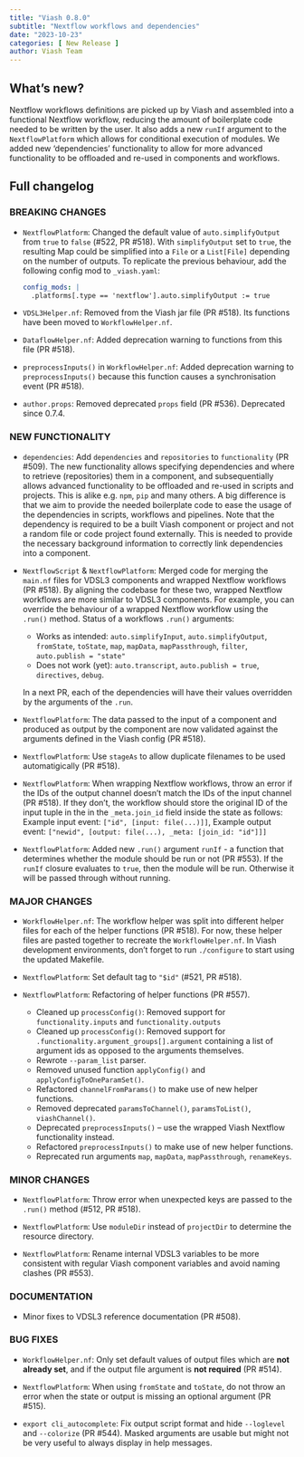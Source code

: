 ```yaml
---
title: "Viash 0.8.0"
subtitle: "Nextflow workflows and dependencies"
date: "2023-10-23"
categories: [ New Release ]
author: Viash Team
---
```


## What's new?

Nextflow workflows definitions are picked up by Viash and assembled into a functional Nextflow workflow, reducing the amount of boilerplate code needed to be written by the user.
It also adds a new `runIf` argument to the `NextflowPlatform` which allows for conditional execution of modules.
We added new 'dependencies' functionality to allow for more advanced functionality to be offloaded and re-used in components and workflows.

## Full changelog

### BREAKING CHANGES

* `NextflowPlatform`: Changed the default value of `auto.simplifyOutput` from `true` to `false` (#522, PR #518). With `simplifyOutput` set to `true`, the resulting Map could be simplified into a `File` or a `List[File]` depending on the number of outputs. To replicate the previous behaviour, add the following config mod to `_viash.yaml`:

  ```yaml
  config_mods: |
    .platforms[.type == 'nextflow'].auto.simplifyOutput := true
  ```

* `VDSL3Helper.nf`: Removed from the Viash jar file (PR #518). Its functions have been moved to `WorkflowHelper.nf`.

* `DataflowHelper.nf`: Added deprecation warning to functions from this file (PR #518).

* `preprocessInputs()` in `WorkflowHelper.nf`: Added deprecation warning to `preprocessInputs()` because this function causes a synchronisation event (PR #518).

* `author.props`: Removed deprecated `props` field (PR #536). Deprecated since 0.7.4.

### NEW FUNCTIONALITY

* `dependencies`: Add `dependencies` and `repositories` to `functionality` (PR #509). 
  The new functionality allows specifying dependencies and where to retrieve (repositories) them in a component, and subsequentially allows advanced functionality to be offloaded and re-used in scripts and projects. This is alike e.g. `npm`, `pip` and many others. A big difference is that we aim to provide the needed boilerplate code to ease the usage of the dependencies in scripts, workflows and pipelines.
  Note that the dependency is required to be a built Viash component or project and not a random file or code project found externally. This is needed to provide the necessary background information to correctly link dependencies into a component.

* `NextflowScript` & `NextflowPlatform`: Merged code for merging the `main.nf` files for VDSL3 components and wrapped Nextflow workflows (PR #518).
  By aligning the codebase for these two, wrapped Nextflow workflows are more similar to VDSL3 components. For example, you can override the behaviour of a
  wrapped Nextflow workflow using the `.run()` method. Status of a workflows `.run()` arguments:

  - Works as intended: `auto.simplifyInput`, `auto.simplifyOutput`, `fromState`, `toState`, `map`, `mapData`, `mapPassthrough`, `filter`, `auto.publish = "state"`
  - Does not work (yet): `auto.transcript`, `auto.publish = true`, `directives`, `debug`.

  In a next PR, each of the dependencies will have their values overridden by the arguments of the `.run`.

* `NextflowPlatform`: The data passed to the input of a component and produced as output by the component are now validated against the arguments defined in the Viash config (PR #518).

* `NextflowPlatform`: Use `stageAs` to allow duplicate filenames to be used automatigically (PR #518).

* `NextflowPlatform`: When wrapping Nextflow workflows, throw an error if the IDs of the output channel doesn't match the IDs of the input channel (PR #518).
  If they don't, the workflow should store the original ID of the input tuple in the in the `_meta.join_id` field inside the state as follows:
  Example input event: `["id", [input: file(...)]]`,
  Example output event: `["newid", [output: file(...), _meta: [join_id: "id"]]]`

* `NextflowPlatform`: Added new `.run()` argument `runIf` - a function that determines whether the module should be run or not (PR #553).
  If the `runIf` closure evaluates to `true`, then the module will be run. Otherwise it will be passed through without running.

### MAJOR CHANGES

* `WorkflowHelper.nf`: The workflow helper was split into different helper files for each of the helper functions (PR #518).
  For now, these helper files are pasted together to recreate the `WorkflowHelper.nf`.
  In Viash development environments, don't forget to run `./configure` to start using the updated Makefile.

* `NextflowPlatform`: Set default tag to `"$id"` (#521, PR #518).

* `NextflowPlatform`: Refactoring of helper functions (PR #557).
  - Cleaned up `processConfig()`: Removed support for `functionality.inputs` and `functionality.outputs`
  - Cleaned up `processConfig()`: Removed support for `.functionality.argument_groups[].argument` containing a list of argument ids as opposed to the arguments themselves.
  - Rewrote `--param_list` parser.
  - Removed unused function `applyConfig()` and `applyConfigToOneParamSet()`.
  - Refactored `channelFromParams()` to make use of new helper functions.
  - Removed deprecated `paramsToChannel()`, `paramsToList()`, `viashChannel()`.
  - Deprecated `preprocessInputs()` -- use the wrapped Viash Nextflow functionality instead.
  - Refactored `preprocessInputs()` to make use of new helper functions.
  - Reprecated run arguments `map`, `mapData`, `mapPassthrough`, `renameKeys`.

### MINOR CHANGES

* `NextflowPlatform`: Throw error when unexpected keys are passed to the `.run()` method (#512, PR #518).

* `NextflowPlatform`: Use `moduleDir` instead of `projectDir` to determine the resource directory.

* `NextflowPlatform`: Rename internal VDSL3 variables to be more consistent with regular Viash component variables and avoid naming clashes (PR #553).

### DOCUMENTATION

* Minor fixes to VDSL3 reference documentation (PR #508).

### BUG FIXES

* `WorkflowHelper.nf`: Only set default values of output files which are **not already set**, and if the output file argument is **not required** (PR #514).

* `NextflowPlatform`: When using `fromState` and `toState`, do not throw an error when the state or output is missing an optional argument (PR #515).

* `export cli_autocomplete`: Fix output script format and hide `--loglevel` and `--colorize` (PR #544). Masked arguments are usable but might not be very useful to always display in help messages.

